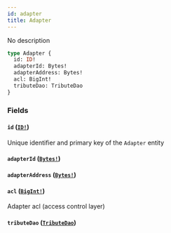 ```yaml
---
id: adapter
title: Adapter
---
```


No description

```graphql
type Adapter {
  id: ID!
  adapterId: Bytes!
  adapterAddress: Bytes!
  acl: BigInt!
  tributeDao: TributeDao
}
```

### Fields

#### `id` ([`ID!`](/schema/scalars/id))

Unique identifier and primary key of the `Adapter` entity

#### `adapterId` ([`Bytes!`](/schema/scalars/bytes))

#### `adapterAddress` ([`Bytes!`](/schema/scalars/bytes))

#### `acl` ([`BigInt!`](/schema/scalars/big-int))

Adapter acl (access control layer)

#### `tributeDao` ([`TributeDao`](/schema/objects/tribute-dao))
